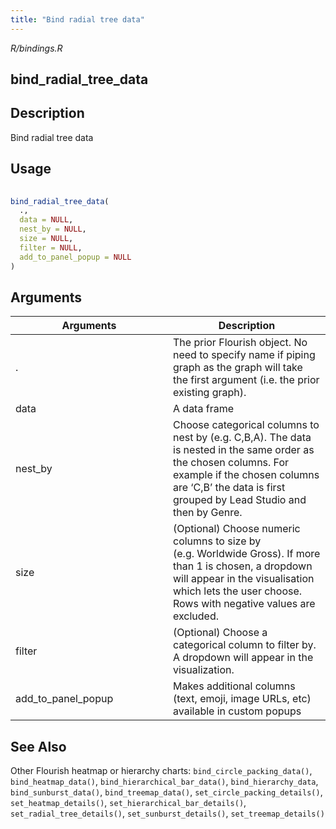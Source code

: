 ```yaml
---
title: "Bind radial tree data"
---
```


*R/bindings.R*

## bind_radial_tree_data

## Description
 Bind radial tree data 


## Usage
```r
 
bind_radial_tree_data( 
  ., 
  data = NULL, 
  nest_by = NULL, 
  size = NULL, 
  filter = NULL, 
  add_to_panel_popup = NULL 
) 
```

## Arguments
|Arguments|Description|
|---|---|
| . | The prior Flourish object. No need to specify name if piping graph as the graph will take the first argument (i.e. the prior existing graph). |
| data | A data frame |
| nest_by | Choose categorical columns to nest by (e.g. C,B,A). The data is nested in the same order as the chosen columns. For example if the chosen columns are 'C,B' the data is first grouped by Lead Studio and then by Genre. |
| size | (Optional) Choose numeric columns to size by (e.g. Worldwide Gross). If more than 1 is chosen, a dropdown will appear in the visualisation which lets the user choose. Rows with negative values are excluded. |
| filter | (Optional) Choose a categorical column to filter by. A dropdown will appear in the visualization. |
| add_to_panel_popup | Makes additional columns (text, emoji, image URLs, etc) available in custom popups |






## See Also
 Other Flourish heatmap or hierarchy charts:  `bind_circle_packing_data()`, `bind_heatmap_data()`, `bind_hierarchical_bar_data()`, `bind_hierarchy_data`, `bind_sunburst_data()`, `bind_treemap_data()`, `set_circle_packing_details()`, `set_heatmap_details()`, `set_hierarchical_bar_details()`, `set_radial_tree_details()`, `set_sunburst_details()`, `set_treemap_details()` 

